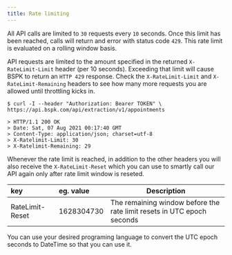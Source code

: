 ```yaml
---
title: Rate limiting
---
```


All API calls are limited to `30` requests every `10` seconds. Once this limit has been reached, calls will return and error with status code `429`. This rate limit is evaluated on a rolling window basis.

API requests are limited to the amount specified in the returned `X-RateLimit-Limit` header (per 10 seconds). Exceeding that limit will cause BSPK to return an `HTTP 429` response. Check the `X-RateLimit-Limit` and `X-RateLimit-Remaining` headers to see how many more requests you are allowed until throttling kicks in.

```console
$ curl -I --header "Authorization: Bearer TOKEN" \
https://api.bspk.com/api/extraction/v1/appointments

> HTTP/1.1 200 OK
> Date: Sat, 07 Aug 2021 00:17:40 GMT
> Content-Type: application/json; charset=utf-8
> X-Ratelimit-Limit: 30
> X-Ratelimit-Remaining: 29
```

Whenever the rate limit is reached, in addition to the other headers you will also receive the `X-RateLimit-Reset` which you can use to smartly call our API again only after rate limit window is reseted.

| key              | eg. value         | Description                                                            |
|:-----------------|:------------------| -----------------------------------------------------------------------|
| RateLimit-Reset  | 1628304730        | The remaining window before the rate limit resets in UTC epoch seconds |


You can use your desired programing language to convert the UTC epoch seconds to DateTime so that you can use it.